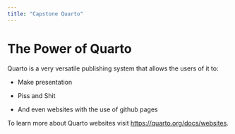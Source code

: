 ```yaml
---
title: "Capstone Quarto"
---
```


# The Power of Quarto

Quarto is a very versatile publishing system that allows the users of it to:

-   Make presentation

-   Piss and Shit

-   And even websites with the use of github pages

To learn more about Quarto websites visit <https://quarto.org/docs/websites>.
